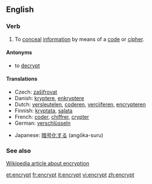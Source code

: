 ==English==

===Verb===
{{en-verb}}
# To [[conceal]] [[information]] by means of a [[code]] or [[cipher]]. 

====Antonyms====
*to [[decrypt]]

====Translations====
{{trans-top|to conceal information by means of a code or cipher}}
*Czech: [[zašifrovat]]
*Danish: [[kryptere]], [[enkryptere]]
*Dutch: [[versleutelen]], [[coderen]], [[vercijferen]], [[encrypteren]]
*Finnish: [[kryptata]], [[salata]]
*French: [[coder]], [[chiffrer]], [[crypter]]
*German: [[verschlüsseln]]
{{trans-mid}}
*Japanese: [[暗号化する]] (angōka-suru)
{{trans-bottom}}

===See also===
[[w:Encryption|Wikipedia article about encryption]]

[[et:encrypt]]
[[fr:encrypt]]
[[it:encrypt]]
[[vi:encrypt]]
[[zh:encrypt]]